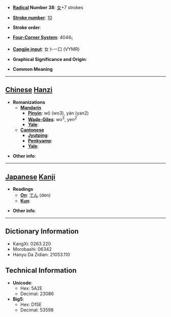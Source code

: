 * '''[[Wiktionary:Chinese radical index| Radical]] Number 38''': [[Wiktionary:Chinese radical index 女|女]]+7 strokes

* '''[[Wiktionary:Chinese total strokes index|Stroke number]]''': [[Wiktionary:Chinese total strokes index 10|10]]

* '''Stroke order''': 

* '''[[Wiktionary:Chinese four corner index|Four-Corner System]]''': 4046<sub>1</sub>

* '''[[Wiktionary:Chinese Cangjie index|Cangjie input]]''': 女卜一口 (VYMR)

* '''Graphical Significance and Origin''': 

* '''Common Meaning'''

----

== [[Chinese]] [[Hanzi]] ==

* '''Romanizations'''
** '''[[Mandarin]]'''
*** '''[[Pinyin]]''': wǒ (wo3), yán (yan2)
*** '''[[Wade-Giles]]''': wo<sup>3</sup>, yen<sup>2</sup>
*** '''[[Yale]]''': 
** '''[[Cantonese]]'''
*** '''[[Jyutping]]''':
*** '''[[Penkyamp]]''': 
*** '''[[Yale]]''': 

* '''Other info''': 

----

== [[Japanese]] [[Kanji]] ==

* '''Readings'''
** '''[[On]]''': [[でん]] (den)
** '''[[Kun]]''': 

* '''Other info''':  

----

== Dictionary Information ==

* KangXi: 0263.220
* Morobashi: 06342
* Hanyu Da Zidian: 21053.110

== Technical Information ==

* '''Unicode''':
** Hex: 5A2E
** Decimal: 23086
* '''Big5''':
** Hex: D15E
** Decimal: 53598